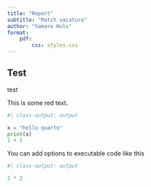 ```yaml
---
title: "Report"
subtitle: "Match vacature"
author: "Samare Huls"
format: 
    pdf:
        css: styles.css
---
```


## Test
test

<span class="red-text">This is some red text.</span>

```python
#| class-output: output

x = "hello quarto"
print(x)
1 + 1
```

You can add options to executable code like this

```python
#| class-output: output

2 * 2
```